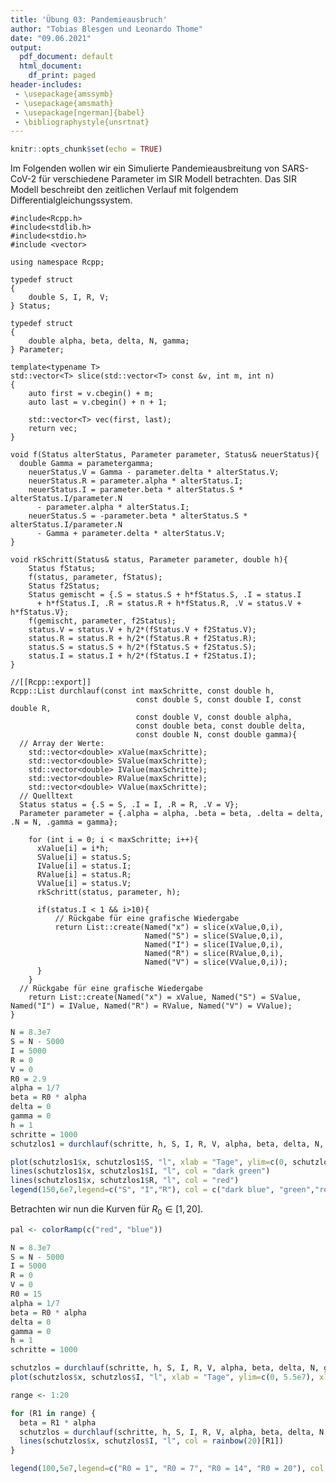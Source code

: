 ```yaml
---
title: 'Übung 03: Pandemieausbruch'
author: "Tobias Blesgen und Leonardo Thome"
date: "09.06.2021"
output:
  pdf_document: default
  html_document:
    df_print: paged
header-includes: 
 - \usepackage{amssymb}
 - \usepackage{amsmath}
 - \usepackage[ngerman]{babel}
 - \bibliographystyle{unsrtnat}
---
```


```r
knitr::opts_chunk$set(echo = TRUE)
```

Im Folgenden wollen wir ein Simulierte Pandemieausbreitung von SARS-CoV-2 für verschiedene Parameter im SIR Modell betrachten.
Das SIR  Modell beschreibt den zeitlichen Verlauf mit folgendem Differentialgleichungssystem.
\begin{equation}
      S'(t) = -\frac{\beta}{N}S(t)I(t) -\Gamma(t)+ \delta V(t)
\end{equation}

\begin{equation}
      I'(t) = \frac{\beta}{N}S(t)I(t) -\alpha I(t)
\end{equation}

\begin{equation}
      R'(t) = \alpha I(t)
\end{equation}

\begin{equation}
      V'(t) = \Gamma(t) - \delta V(t)
\end{equation}

```Rcpp
#include<Rcpp.h>
#include<stdlib.h>
#include<stdio.h>
#include <vector>

using namespace Rcpp;

typedef struct
{
    double S, I, R, V;
} Status;

typedef struct
{
    double alpha, beta, delta, N, gamma;
} Parameter;

template<typename T>
std::vector<T> slice(std::vector<T> const &v, int m, int n)
{
    auto first = v.cbegin() + m;
    auto last = v.cbegin() + n + 1;
 
    std::vector<T> vec(first, last);
    return vec;
}

void f(Status alterStatus, Parameter parameter, Status& neuerStatus){
  double Gamma = parametergamma;
    neuerStatus.V = Gamma - parameter.delta * alterStatus.V;
    neuerStatus.R = parameter.alpha * alterStatus.I;
    neuerStatus.I = parameter.beta * alterStatus.S * alterStatus.I/parameter.N
      - parameter.alpha * alterStatus.I;
    neuerStatus.S = -parameter.beta * alterStatus.S * alterStatus.I/parameter.N
      - Gamma + parameter.delta * alterStatus.V;
}

void rkSchritt(Status& status, Parameter parameter, double h){
    Status fStatus;
    f(status, parameter, fStatus);
    Status f2Status;
    Status gemischt = {.S = status.S + h*fStatus.S, .I = status.I
      + h*fStatus.I, .R = status.R + h*fStatus.R, .V = status.V + h*fStatus.V};
    f(gemischt, parameter, f2Status);
    status.V = status.V + h/2*(fStatus.V + f2Status.V);
    status.R = status.R + h/2*(fStatus.R + f2Status.R);
    status.S = status.S + h/2*(fStatus.S + f2Status.S);
    status.I = status.I + h/2*(fStatus.I + f2Status.I);
}

//[[Rcpp::export]]
Rcpp::List durchlauf(const int maxSchritte, const double h,
                            const double S, const double I, const double R,
                            const double V, const double alpha,
                            const double beta, const double delta,
                            const double N, const double gamma){
  // Array der Werte:
    std::vector<double> xValue(maxSchritte);
    std::vector<double> SValue(maxSchritte);
    std::vector<double> IValue(maxSchritte);
    std::vector<double> RValue(maxSchritte);
    std::vector<double> VValue(maxSchritte);
  // Quelltext
  Status status = {.S = S, .I = I, .R = R, .V = V};
  Parameter parameter = {.alpha = alpha, .beta = beta, .delta = delta, .N = N, .gamma = gamma};
  
    for (int i = 0; i < maxSchritte; i++){
      xValue[i] = i*h;
      SValue[i] = status.S;
      IValue[i] = status.I;
      RValue[i] = status.R;
      VValue[i] = status.V;
      rkSchritt(status, parameter, h);
      
      if(status.I < 1 && i>10){
          // Rückgabe für eine grafische Wiedergabe
          return List::create(Named("x") = slice(xValue,0,i), 
                              Named("S") = slice(SValue,0,i), 
                              Named("I") = slice(IValue,0,i),
                              Named("R") = slice(RValue,0,i), 
                              Named("V") = slice(VValue,0,i));
      }
    }
  // Rückgabe für eine grafische Wiedergabe
    return List::create(Named("x") = xValue, Named("S") = SValue, Named("I") = IValue, Named("R") = RValue, Named("V") = VValue);
}
```

```r
N = 8.3e7
S = N - 5000
I = 5000
R = 0
V = 0
R0 = 2.9
alpha = 1/7
beta = R0 * alpha
delta = 0
gamma = 0
h = 1
schritte = 1000
schutzlos1 = durchlauf(schritte, h, S, I, R, V, alpha, beta, delta, N, gamma)
```

```r
plot(schutzlos1$x, schutzlos1$S, "l", xlab = "Tage", ylim=c(0, schutzlos1$S[1]),ylab = "Menschen", col = "dark blue")
lines(schutzlos1$x, schutzlos1$I, "l", col = "dark green")
lines(schutzlos1$x, schutzlos1$R, "l", col = "red")
legend(150,6e7,legend=c("S", "I","R"), col = c("dark blue", "green","red"), lty=1:1)
```

Betrachten wir nun die Kurven für $R_0 \in [1,20]$.

```r

pal <- colorRamp(c("red", "blue"))

N = 8.3e7
S = N - 5000
I = 5000
R = 0
V = 0
R0 = 15
alpha = 1/7
beta = R0 * alpha
delta = 0
gamma = 0
h = 1
schritte = 1000

schutzlos = durchlauf(schritte, h, S, I, R, V, alpha, beta, delta, N, gamma)
plot(schutzlos$x, schutzlos$I, "l", xlab = "Tage", ylim=c(0, 5.5e7), xlim=c(0,140), ylab = "erkrankte Menschen", col = rainbow(20)[R0])

range <- 1:20

for (R1 in range) {
  beta = R1 * alpha
  schutzlos = durchlauf(schritte, h, S, I, R, V, alpha, beta, delta, N, gamma)
  lines(schutzlos$x, schutzlos$I, "l", col = rainbow(20)[R1])
}

legend(100,5e7,legend=c("R0 = 1", "R0 = 7", "R0 = 14", "R0 = 20"), col = c(rainbow(20)[1], rainbow(20)[7], rainbow(20)[14], rainbow(20)[20]), lty=1:1)

```


